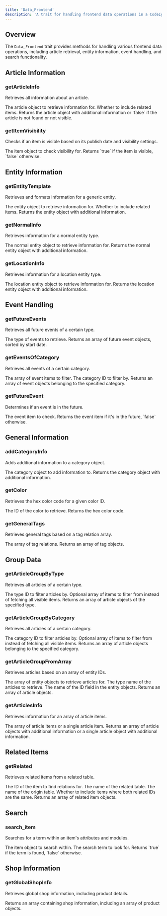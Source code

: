 ```yaml
---
title: 'Data_Frontend'
description: 'A trait for handling frontend data operations in a CodeIgniter application'
---
```


## Overview

The `Data_Frontend` trait provides methods for handling various frontend data operations, including article retrieval, entity information, event handling, and search functionality.

## Article Information

### getArticleInfo

Retrieves all information about an article.

<Param name="p" type="object">
  The article object to retrieve information for.
</Param>

<Param name="has_related" type="boolean" default="true">
  Whether to include related items.
</Param>

<ResponseField name="return" type="object|boolean">
  Returns the article object with additional information or `false` if the article is not found or not visible.
</ResponseField>

### getItemVisibility

Checks if an item is visible based on its publish date and visibility settings.

<Param name="item" type="object">
  The item object to check visibility for.
</Param>

<ResponseField name="return" type="boolean">
  Returns `true` if the item is visible, `false` otherwise.
</ResponseField>

## Entity Information

### getEntityTemplate

Retrieves and formats information for a generic entity.

<Param name="a" type="object">
  The entity object to retrieve information for.
</Param>

<Param name="has_related" type="boolean" default="true">
  Whether to include related items.
</Param>

<ResponseField name="return" type="object">
  Returns the entity object with additional information.
</ResponseField>

### getNormalInfo

Retrieves information for a normal entity type.

<Param name="a" type="object">
  The normal entity object to retrieve information for.
</Param>

<ResponseField name="return" type="object">
  Returns the normal entity object with additional information.
</ResponseField>

### getLocationInfo

Retrieves information for a location entity type.

<Param name="a" type="object">
  The location entity object to retrieve information for.
</Param>

<ResponseField name="return" type="object">
  Returns the location entity object with additional information.
</ResponseField>

## Event Handling

### getFutureEvents

Retrieves all future events of a certain type.

<Param name="type_name" type="string">
  The type of events to retrieve.
</Param>

<ResponseField name="return" type="array">
  Returns an array of future event objects, sorted by start date.
</ResponseField>

### getEventsOfCategory

Retrieves all events of a certain category.

<Param name="group_items" type="array">
  The array of event items to filter.
</Param>

<Param name="cat_id" type="int">
  The category ID to filter by.
</Param>

<ResponseField name="return" type="array">
  Returns an array of event objects belonging to the specified category.
</ResponseField>

### getFutureEvent

Determines if an event is in the future.

<Param name="event_item" type="object">
  The event item to check.
</Param>

<ResponseField name="return" type="object|boolean">
  Returns the event item if it's in the future, `false` otherwise.
</ResponseField>

## General Information

### addCategoryInfo

Adds additional information to a category object.

<Param name="cat" type="object">
  The category object to add information to.
</Param>

<ResponseField name="return" type="object">
  Returns the category object with additional information.
</ResponseField>

### getColor

Retrieves the hex color code for a given color ID.

<Param name="color_id" type="int">
  The ID of the color to retrieve.
</Param>

<ResponseField name="return" type="string">
  Returns the hex color code.
</ResponseField>

### getGeneralTags

Retrieves general tags based on a tag relation array.

<Param name="tag_relation_array" type="array">
  The array of tag relations.
</Param>

<ResponseField name="return" type="array">
  Returns an array of tag objects.
</ResponseField>

## Group Data

### getArticleGroupByType

Retrieves all articles of a certain type.

<Param name="typeId" type="int">
  The type ID to filter articles by.
</Param>

<Param name="items" type="array" default="[]">
  Optional array of items to filter from instead of fetching all visible items.
</Param>

<ResponseField name="return" type="array">
  Returns an array of article objects of the specified type.
</ResponseField>

### getArticleGroupByCategory

Retrieves all articles of a certain category.

<Param name="categoryId" type="int">
  The category ID to filter articles by.
</Param>

<Param name="items" type="array" default="[]">
  Optional array of items to filter from instead of fetching all visible items.
</Param>

<ResponseField name="return" type="array">
  Returns an array of article objects belonging to the specified category.
</ResponseField>

### getArticleGroupFromArray

Retrieves articles based on an array of entity IDs.

<Param name="array" type="array">
  The array of entity objects to retrieve articles for.
</Param>

<Param name="type_name" type="string">
  The type name of the articles to retrieve.
</Param>

<Param name="id_name" type="string" default="id">
  The name of the ID field in the entity objects.
</Param>

<ResponseField name="return" type="array">
  Returns an array of article objects.
</ResponseField>

### getArticlesInfo

Retrieves information for an array of article items.

<Param name="items" type="array|object">
  The array of article items or a single article item.
</Param>

<ResponseField name="return" type="array|object">
  Returns an array of article objects with additional information or a single article object with additional information.
</ResponseField>

## Related Items

### getRelated

Retrieves related items from a related table.

<Param name="id" type="int">
  The ID of the item to find relations for.
</Param>

<Param name="related_table" type="string">
  The name of the related table.
</Param>

<Param name="origin_table" type="string">
  The name of the origin table.
</Param>

<Param name="same" type="boolean" default="false">
  Whether to include items where both related IDs are the same.
</Param>

<ResponseField name="return" type="array">
  Returns an array of related item objects.
</ResponseField>

## Search

### search_item

Searches for a term within an item's attributes and modules.

<Param name="item" type="object">
  The item object to search within.
</Param>

<Param name="term" type="string">
  The search term to look for.
</Param>

<ResponseField name="return" type="boolean">
  Returns `true` if the term is found, `false` otherwise.
</ResponseField>

## Shop Information

### getGlobalShopInfo

Retrieves global shop information, including product details.

<ResponseField name="return" type="array">
  Returns an array containing shop information, including an array of product objects.
</ResponseField>